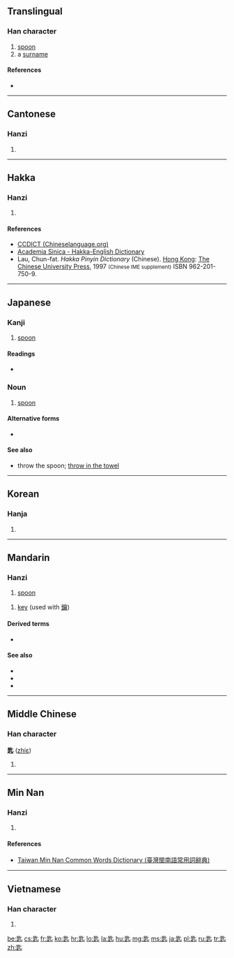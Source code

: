 ==Translingual==

===Han character===
{{Han char|rn=21|rad=匕|as=09|sn=11|four=6180<sub>1</sub>|canj=日人心 (AOP)|ids=⿺[[是]][[匕]]}}

# [[spoon]]
# a [[surname]]

====References====
* {{Han ref|kx=0153.050|dkj=02590|dj=0344.200|hdz=10263.020|uh=5319|ud=21273|bh=B0CD|bd=45261}}

----

==Cantonese==

===Hanzi===
{{yue-hanzi|jyut=[[ci4]], [[si4]]|y=chi4, si4}}

# {{defn|lang=yue|sort=匕09}}

----

==Hakka==

===Hanzi===
{{hak-hanzi|poj=shî|gd=s'i<sup>2</sup> [Hailu, Kwangtung]; she<sup>2</sup>, shi<sup>2</sup>, tshe<sup>2</sup>, tsh'i<sup>2</sup> [Meixian]; sii<sup>2</sup> [Siyan]; ts'i<sup>2</sup>, si<sup>2</sup> [Bao'an, Hong Kong]; ts'i<sup>2</sup> [Dongguan]|hpy=ci2, si2}}

# {{defn|lang=hak|sort=匕09}}

====References====
*[http://chinalanguage.com/dictionaries/?mode=view&view=chardict&query=%E5%8C%99 CCDICT (Chineselanguage.org)]
*[http://minhakka.ling.sinica.edu.tw/bkg/hakyin/search.php?DETAIL=1&LIMIT=id=35836&dbname=su_tian_1&graph=2 Academia Sinica - Hakka-English Dictionary]
*Lau, Chun-fat. ''Hakka Pinyin Dictionary'' (Chinese). [[Hong Kong]]: [[w:Chinese University of Hong Kong|The Chinese University Press]], 1997 <small>(Chinese IME supplement)</small> ISBN 962-201-750-9.

----

==Japanese==

===Kanji===
{{ja-kanji|grade=|rs=匕09}}

# [[spoon]]

====Readings====
* {{ja-readings|kanon=[[し]] (shi)|goon=[[じ]] (ji)|kun=[[さじ]] (saji)}}

===Noun===
{{ja-noun|さじ}} 

# [[spoon]]
#: {{ja-usex|私たちは'''さじ'''でスープを飲む。|わたしたち は '''さじ''' で スープ を のむ。|We eat soup with a '''spoon'''.}}

====Alternative forms====
* {{l|ja|匕}}

====See also====
* {{l|ja|匙を投げる}} {{sense|idiom}} throw the spoon; [[throw in the towel]]
----

==Korean==

===Hanja===
{{ko-hanja|hangeul=시|rv=si|mr=si}}

# {{defn|lang=ko|sort=匕09}}

----

==Mandarin==

===Hanzi===
{{cmn-hanzi|pin=[[chí]] ([[chi2]])|wg=ch'ih<sup>2</sup>}}

# {{defn|lang=cmn|sort=匕09}} [[spoon]]
{{cmn-hanzi|pin=[[shi]] ([[shi5]])|wg=shih<sup>5</sup>}}
# {{defn|lang=cmn|sort=}} [[key]] (used with [[鑰]])

====Derived terms====
* {{l|cmn|匙子|tr=chízi}}

====See also====
* {{l|cmn|调羹|tr=tiáogēng}}
* {{l|cmn|勺子|tr=sháozi}}
* {{l|cmn|汤池|tr=tāngchí}}

----

==Middle Chinese==

===Han character===
'''匙''' ([[zhiɛ]])

# {{defn|lang=ltc|sort=匕09}}

----

==Min Nan==

===Hanzi===
{{nan-hanzi|poj=[[sî]]}}

# {{defn|lang=nan|sort=匕09}}

====References====
*[http://twblg.dict.edu.tw/holodict_new/result_detail.jsp?n_no=7032&curpage=1&sample=%E5%8C%99&radiobutton=1&querytarget=1&limit=20&pagenum=1&rowcount=9 Taiwan Min Nan Common Words Dictionary (臺灣閩南語常用詞辭典)]

----

==Vietnamese==

===Han character===
{{vi-hantu|[[thi]], [[thìa]], [[thì]], [[chuỷ]]|rs=匕09}}

# {{defn|lang=vi|sort=匕09}}

[[be:匙]]
[[cs:匙]]
[[fr:匙]]
[[ko:匙]]
[[hr:匙]]
[[lo:匙]]
[[la:匙]]
[[hu:匙]]
[[mg:匙]]
[[ms:匙]]
[[ja:匙]]
[[pl:匙]]
[[ru:匙]]
[[tr:匙]]
[[zh:匙]]